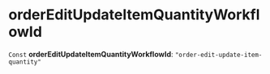 
# orderEditUpdateItemQuantityWorkflowId

 `Const` **orderEditUpdateItemQuantityWorkflowId**: `"order-edit-update-item-quantity"`
